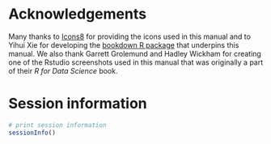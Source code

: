 # Acknowledgements

Many thanks to [Icons8](https://icons8.com) for providing the icons used in this manual and to Yihui Xie for developing the [bookdown R package](http://bookdown.org) that underpins this manual. We also thank Garrett Grolemund and Hadley Wickham for creating one of the Rstudio screenshots used in this manual that was originally a part of their _R for Data Science_ book.

# Session information

```r
# print session information
sessionInfo()
```
